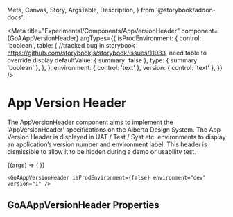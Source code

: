 
  Meta,
  Canvas,
  Story,
  ArgsTable,
  Description,
} from '@storybook/addon-docs';

<Meta
  title="Experimental/Components/AppVersionHeader"
  component={GoAAppVersionHeader}
  argTypes={{
    isProdEnvironment: {
      control: 'boolean',
      table: {
        //tracked bug in storybook https://github.com/storybookjs/storybook/issues/11983, need table to override display
        defaultValue: { summary: false },
        type: { summary: 'boolean' },
      },
    },
    environment: { control: 'text' },
    version: { control: 'text' },
  }}
/>

# App Version Header

The AppVersionHeader component aims to implement the 'AppVersionHeader' specifications on the Alberta Design System.
The App Version Header is displayed in UAT / Test / Syst etc. environments to display an application’s version number and environment label. This header is dismissible to allow it to be hidden during a demo or usability test.

<Canvas>
  <Story
    name="AppVersionHeader"
    height={100}
    args={{
      isProdEnvironment: false,
      environment: 'test',
      version: '1.0',
    }}
  >
    {(args) => (
      <GoAAppVersionHeader
        isProdEnvironment={args.isProdEnvironment}
        environment={args.environment}
        version={args.version}
      />
    )}
  </Story>
</Canvas>

```tsx
<GoAAppVersionHeader isProdEnvironment={false} environment="dev" version="1" />
```

## GoAAppVersionHeader Properties

<Description of={GoAAppVersionHeader} />
<ArgsTable of={GoAAppVersionHeader} />
